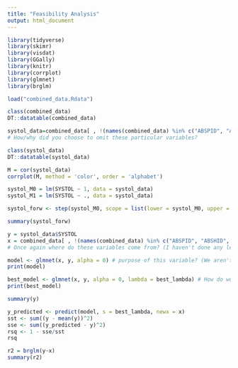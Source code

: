 ```yaml
---
title: "Feasibility Analysis"
output: html_document
---
```



```r
library(tidyverse)
library(skimr)
library(visdat)
library(GGally)
library(knitr)
library(corrplot)
library(glmnet)
library(brglm)

load("combined_data.Rdata")
```

```r
class(combined_data)
DT::datatable(combined_data)
```

```r
systol_data=combined_data[ , !(names(combined_data) %in% c("ABSPID", "ABSHID", "BMISC", "HCHOLBC", "CHOLRESB", "CHOLNTR", "HDLCHREB", "LDLNTR", "LDLRESB", "DIASTOL", "HSUGBC", "BMR", "EIBMR1", "EIBMR2"))]
# How/why did you choose to omit these particular variables?

class(systol_data)
DT::datatable(systol_data)
```

```r
M = cor(systol_data)
corrplot(M, method = 'color', order = 'alphabet') 
```


```r
systol_M0 = lm(SYSTOL ~ 1, data = systol_data)
systol_M1 = lm(SYSTOL ~ ., data = systol_data)
```

```r
systol_forw <- step(systol_M0, scope = list(lower = systol_M0, upper = systol_M1), direction = "forward", k = 2, trace = 0)

summary(systol_forw)
```

```r
y = systol_data$SYSTOL
x = combined_data[ , !(names(combined_data) %in% c("ABSPID", "ABSHID", "BMISC", "SYSTOL", "HCHOLBC", "CHOLRESB", "CHOLNTR", "HDLCHREB", "LDLNTR", "LDLRESB", "DIASTOL", "HSUGBC", "BMR", "EIBMR1", "EIBMR2"))]
# Once again where do these variables come from? (I haven't done any lectures yet, is this concept from it?)

model <- glmnet(x, y, alpha = 0) # purpose of this variable? (We aren't using it anywhere)
print(model)

best_model <- glmnet(x, y, alpha = 0, lambda = best_lambda) # How do we find this best_lambda?
print(best_model)
```

```r
summary(y)
```

```r
y_predicted <- predict(model, s = best_lambda, newx = x)
sst <- sum((y - mean(y))^2)
sse <- sum((y_predicted - y)^2)
rsq <- 1 - sse/sst
rsq
```
```r
r2 = brglm(y~x)
summary(r2)
```

